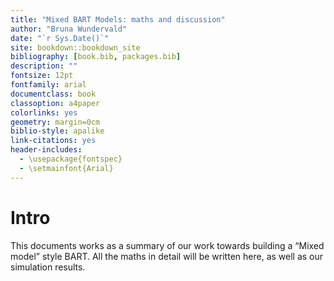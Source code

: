 ```yaml
--- 
title: "Mixed BART Models: maths and discussion" 
author: "Bruna Wundervald"
date: "`r Sys.Date()`"
site: bookdown::bookdown_site
bibliography: [book.bib, packages.bib]
description: ""
fontsize: 12pt
fontfamily: arial
documentclass: book
classoption: a4paper
colorlinks: yes
geometry: margin=0cm
biblio-style: apalike
link-citations: yes
header-includes:
  - \usepackage{fontspec}
  - \setmainfont{Arial}
---
```


# Intro

This documents works as a summary of our work towards building a 
"Mixed model" style BART. All the maths in detail will be written 
here, as well as our simulation results. 

